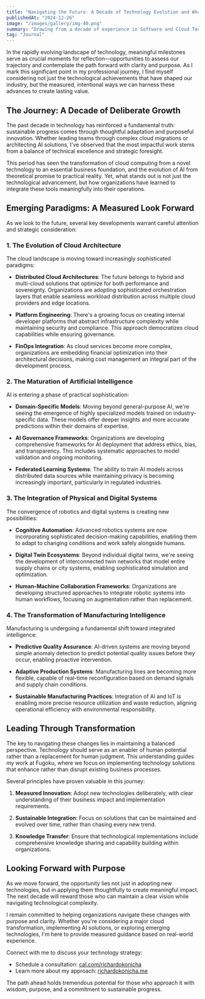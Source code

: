 ```yaml
---
title: "Navigating the Future: A Decade of Technology Evolution and What Lies Ahead"
publishedAt: "2024-12-26"
image: "/images/gallery/img-40.png"
summary: "Drawing from a decade of experience in Software and Cloud Technologies, I share measured insights on the deliberate evolution of technology and its thoughtful integration into our future."
tag: "Journal"
---
```


In the rapidly evolving landscape of technology, meaningful milestones serve as crucial moments for reflection—opportunities to assess our trajectory and contemplate the path forward with clarity and purpose. As I mark this significant point in my professional journey, I find myself considering not just the technological achievements that have shaped our industry, but the measured, intentional ways we can harness these advances to create lasting value.

## The Journey: A Decade of Deliberate Growth

The past decade in technology has reinforced a fundamental truth: sustainable progress comes through thoughtful adaptation and purposeful innovation. Whether leading teams through complex cloud migrations or architecting AI solutions, I've observed that the most impactful work stems from a balance of technical excellence and strategic foresight.

This period has seen the transformation of cloud computing from a novel technology to an essential business foundation, and the evolution of AI from theoretical promise to practical reality. Yet, what stands out is not just the technological advancement, but how organizations have learned to integrate these tools meaningfully into their operations.

## Emerging Paradigms: A Measured Look Forward

As we look to the future, several key developments warrant careful attention and strategic consideration:

### 1. The Evolution of Cloud Architecture

The cloud landscape is moving toward increasingly sophisticated paradigms:

- **Distributed Cloud Architectures**: The future belongs to hybrid and multi-cloud solutions that optimize for both performance and sovereignty. Organizations are adopting sophisticated orchestration layers that enable seamless workload distribution across multiple cloud providers and edge locations.

- **Platform Engineering**: There's a growing focus on creating internal developer platforms that abstract infrastructure complexity while maintaining security and compliance. This approach democratizes cloud capabilities while ensuring governance.

- **FinOps Integration**: As cloud services become more complex, organizations are embedding financial optimization into their architectural decisions, making cost management an integral part of the development process.

### 2. The Maturation of Artificial Intelligence

AI is entering a phase of practical sophistication:

- **Domain-Specific Models**: Moving beyond general-purpose AI, we're seeing the emergence of highly specialized models trained on industry-specific data. These models offer deeper insights and more accurate predictions within their domains of expertise.

- **AI Governance Frameworks**: Organizations are developing comprehensive frameworks for AI deployment that address ethics, bias, and transparency. This includes systematic approaches to model validation and ongoing monitoring.

- **Federated Learning Systems**: The ability to train AI models across distributed data sources while maintaining privacy is becoming increasingly important, particularly in regulated industries.

### 3. The Integration of Physical and Digital Systems

The convergence of robotics and digital systems is creating new possibilities:

- **Cognitive Automation**: Advanced robotics systems are now incorporating sophisticated decision-making capabilities, enabling them to adapt to changing conditions and work safely alongside humans.

- **Digital Twin Ecosystems**: Beyond individual digital twins, we're seeing the development of interconnected twin networks that model entire supply chains or city systems, enabling sophisticated simulation and optimization.

- **Human-Machine Collaboration Frameworks**: Organizations are developing structured approaches to integrate robotic systems into human workflows, focusing on augmentation rather than replacement.

### 4. The Transformation of Manufacturing Intelligence

Manufacturing is undergoing a fundamental shift toward integrated intelligence:

- **Predictive Quality Assurance**: AI-driven systems are moving beyond simple anomaly detection to predict potential quality issues before they occur, enabling proactive intervention.

- **Adaptive Production Systems**: Manufacturing lines are becoming more flexible, capable of real-time reconfiguration based on demand signals and supply chain conditions.

- **Sustainable Manufacturing Practices**: Integration of AI and IoT is enabling more precise resource utilization and waste reduction, aligning operational efficiency with environmental responsibility.

## Leading Through Transformation

The key to navigating these changes lies in maintaining a balanced perspective. Technology should serve as an enabler of human potential rather than a replacement for human judgment. This understanding guides my work at Fugoku, where we focus on implementing technology solutions that enhance rather than disrupt existing business processes.

Several principles have proven valuable in this journey:

1. **Measured Innovation**: Adopt new technologies deliberately, with clear understanding of their business impact and implementation requirements.

2. **Sustainable Integration**: Focus on solutions that can be maintained and evolved over time, rather than chasing every new trend.

3. **Knowledge Transfer**: Ensure that technological implementations include comprehensive knowledge sharing and capability building within organizations.

## Looking Forward with Purpose

As we move forward, the opportunity lies not just in adopting new technologies, but in applying them thoughtfully to create meaningful impact. The next decade will reward those who can maintain a clear vision while navigating technological complexity.

I remain committed to helping organizations navigate these changes with purpose and clarity. Whether you're considering a major cloud transformation, implementing AI solutions, or exploring emerging technologies, I'm here to provide measured guidance based on real-world experience.

Connect with me to discuss your technology strategy:
- Schedule a consultation: [cal.com/richardokonicha](https://cal.com/richardokonicha)
- Learn more about my approach: [richardokonicha.me](https://richardokonicha.me)

The path ahead holds tremendous potential for those who approach it with wisdom, purpose, and a commitment to sustainable progress.